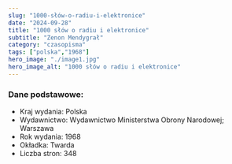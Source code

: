 ```yaml
---
slug: "1000-słów-o-radiu-i-elektronice"
date: "2024-09-28"
title: "1000 słów o radiu i elektronice"
subtitle: "Zenon Mendygrał"
category: "czasopisma"
tags: ["polska","1968"]
hero_image: "./image1.jpg"
hero_image_alt: "1000 słów o radiu i elektronice"
---
```


### Dane podstawowe:

- Kraj wydania: Polska
- Wydawnictwo: Wydawnictwo Ministerstwa Obrony Narodowej; Warszawa
- Rok wydania: 1968
- Okładka: Twarda
- Liczba stron: 348

